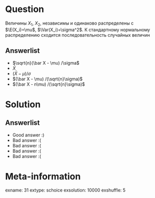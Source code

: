 Question
========
Величины $X_1$, $X_2$, \ldots независимы и одинаково распределены с $\E(X_i)=\mu$, $\Var(X_i)=\sigma^2$. К стандартному нормальному распределению  сходится последовательность случайных величин


Answerlist
----------
*  $\sqrt{n}(\bar X - \mu) /\sigma$
*  $\bar X$
*  $(\bar X - \mu) /\sigma$
*  $(\bar X - \mu) /(\sqrt{n}\sigma)$
*  $(\bar X - n\mu) /(\sqrt{n}\sigma)$

Solution
========

Answerlist
----------
*  Good answer :)
*  Bad answer :(
*  Bad answer :(
*  Bad answer :(
*  Bad answer :(

Meta-information
================
exname: 31
extype: schoice
exsolution: 10000
exshuffle: 5
